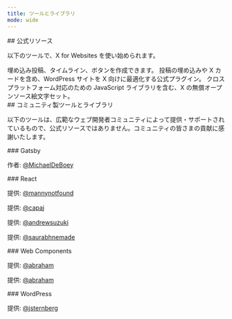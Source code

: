 ```yaml
---
title: ツールとライブラリ
mode: wide
---
```


<div id="official-resources">
  ## 公式リソース
</div>

以下のツールで、X for Websites を使い始められます。

<CardGroup cols={3}>
<Card
  title="publish.x.com"
  icon="x-twitter"
  href="https://publish.x.com/"
>
埋め込み投稿、タイムライン、ボタンを作成できます。
</Card>
<Card
  title="Twitter for WordPress"
  icon="x-twitter"
  href="https://github.com/twitter/wordpress"
>
投稿の埋め込みや X カードを含め、WordPress サイトを X 向けに最適化する公式プラグイン。
</Card>
<Card
  title="twemoji"
  icon="x-twitter"
  href="https://twemoji.x.com/"
>
クロスプラットフォーム対応のための JavaScript ライブラリを含む、X の無償オープンソース絵文字セット。
</Card>
</CardGroup>

<div id="community-tools-and-libraries">
  ## コミュニティ製ツールとライブラリ
</div>

以下のツールは、広範なウェブ開発者コミュニティによって提供・サポートされているもので、公式リソースではありません。コミュニティの皆さまの貢献に感謝いたします。

<div id="gatsby">
  ### Gatsby
</div>

<CardGroup>
<Card title="gatsby-remark-embedded" icon="code" href="https://github.com/MichaelDeBoey/gatsby-remark-embedder">

作者: [@MichaelDeBoey](https://github.com/MichaelDeBoey)
</Card>
</CardGroup>

<div id="react">
  ### React
</div>

<CardGroup cols={3}>
<Card title="react-tweet" icon="react" href="https://github.com/mannynotfound/react-tweet">

提供: [@mannynotfound](https://github.com/mannynotfound)
</Card>
<Card title="react-tweet-embed" icon="react" href="https://github.com/capaj/react-tweet-embed">

提供: [@capaj](https://github.com/capaj)
</Card>


<Card title="react-twitter-widgets" icon="react" href="https://github.com/andrewsuzuki/react-twitter-widgets">

提供: [@andrewsuzuki](https://github.com/andrewsuzuki)
</Card>

<Card title="react-twitter-embed" icon="react" href="https://github.com/saurabhnemade/react-twitter-embed">

提供: [@saurabhnemade](https://github.com/saurabhnemade)
</Card>
</CardGroup>

<div id="web-components">
  ### Web Components
</div>

<CardGroup cols={3}>
  <Card title="twitter-status" icon="code" href="https://github.com/abraham/twitter-status">

  提供: [@abraham](https://x.com/abraham)
  </Card>
  <Card title="twitter-user" icon="code" href="https://github.com/abraham/twitter-user">

  提供: [@abraham](https://x.com/abraham)
  </Card>
</CardGroup>

<div id="wordpress">
  ### WordPress
</div>

<CardGroup cols={3}>
  <Card title="TwitterWP" icon="wordpress" href="https://github.com/jtsternberg/TwitterWP">

 提供: [@jsternberg](https://github.com/jtsternberg)
  </Card>
</CardGroup>